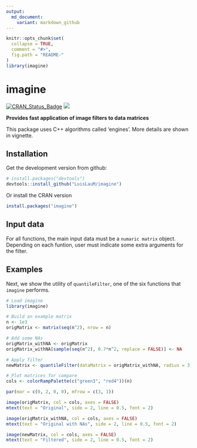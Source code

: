 ```yaml
---
output: 
  md_document:
    variant: markdown_github
---
```


```r
knitr::opts_chunk$set(
  collapse = TRUE,
  comment = "#>",
  fig.path = "README-"
)
library(imagine)
```


# imagine

[![CRAN\_Status\_Badge](http://www.r-pkg.org/badges/version/imagine)](http://cran.r-project.org/package=imagine) [![](http://cranlogs.r-pkg.org/badges/imagine)](http://cran.rstudio.com/web/packages/imagine/index.html)

**Provides fast application of image filters to data matrices**

This package uses C++ algorithms called 'engines'. More details are shown in vignette.

## Installation

Get the development version from github:

```R
# install.packages("devtools")
devtools::install_github("LuisLauM/imagine")
```

Or install the CRAN version
```r
install.packages("imagine")
```


## Input data

For all functions, the main input data must be a `numaric matrix` object. Depending on each funtion, user must indicate some extra arguments for the filter.

## Examples

Next, we show the utility of `quantileFilter`, one of the six functions that `imagine` performs.

```r
# Load imagine
library(imagine)

# Build an example matrix
n <- 1e3
origMatrix <- matrix(seq(n^2), nrow = n)

# Add some NAs
origMatrix_withNA <- origMatrix
origMatrix_withNA[sample(seq(n^2), 0.7*n^2, replace = FALSE)] <- NA

# Apply filter
newMatrix <- quantileFilter(dataMatrix = origMatrix_withNA, radius = 3, x = 0.1, times = 1)

# Plot matrices for compare
cols <- colorRampPalette(c("green3", "red4"))(n)

par(mar = c(0, 2, 0, 0), mfrow = c(3, 1))

image(origMatrix, col = cols, axes = FALSE)
mtext(text = "Original", side = 2, line = 0.5, font = 2)

image(origMatrix_withNA, col = cols, axes = FALSE)
mtext(text = "Original with NAs", side = 2, line = 0.5, font = 2)

image(newMatrix, col = cols, axes = FALSE)
mtext(text = "Filtered", side = 2, line = 0.5, font = 2)
```

